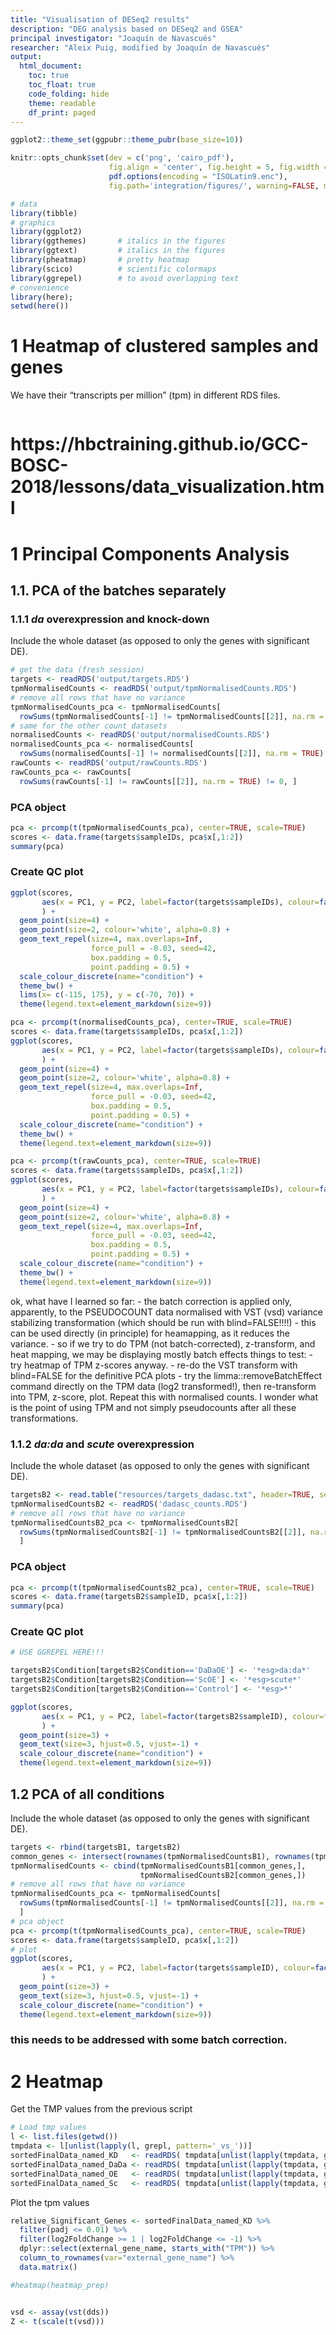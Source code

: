 ```yaml
---
title: "Visualisation of DESeq2 results"
description: "DEG analysis based on DESeq2 and GSEA"
principal investigator: "Joaquín de Navascués"
researcher: "Aleix Puig, modified by Joaquín de Navascués"
output: 
  html_document:
    toc: true
    toc_float: true
    code_folding: hide
    theme: readable
    df_print: paged
---
```

```r
ggplot2::theme_set(ggpubr::theme_pubr(base_size=10))
```

```r
knitr::opts_chunk$set(dev = c('png', 'cairo_pdf'), 
                      fig.align = 'center', fig.height = 5, fig.width = 8.5, 
                      pdf.options(encoding = "ISOLatin9.enc"),
                      fig.path='integration/figures/', warning=FALSE, message=FALSE)
```

```r
# data
library(tibble)
# graphics
library(ggplot2)
library(ggthemes)       # italics in the figures
library(ggtext)         # italics in the figures
library(pheatmap)       # pretty heatmap
library(scico)          # scientific colormaps
library(ggrepel)        # to avoid overlapping text
# convenience
library(here);
setwd(here())
```

# 1 Heatmap of clustered samples and genes

We have their "transcripts per million" (tpm) in different RDS files.
```r

```



# https://hbctraining.github.io/GCC-BOSC-2018/lessons/data_visualization.html







# 1 Principal Components Analysis

## 1.1. PCA of the batches separately

### 1.1.1 _da_ overexpression and knock-down

Include the whole dataset (as opposed to only the genes with significant DE).
```r
# get the data (fresh session)
targets <- readRDS('output/targets.RDS')
tpmNormalisedCounts <- readRDS('output/tpmNormalisedCounts.RDS')
# remove all rows that have no variance
tpmNormalisedCounts_pca <- tpmNormalisedCounts[
  rowSums(tpmNormalisedCounts[-1] != tpmNormalisedCounts[[2]], na.rm = TRUE) != 0, ]
# same for the other count datasets
normalisedCounts <- readRDS('output/normalisedCounts.RDS')
normalisedCounts_pca <- normalisedCounts[
  rowSums(normalisedCounts[-1] != normalisedCounts[[2]], na.rm = TRUE) != 0, ]
rawCounts <- readRDS('output/rawCounts.RDS')
rawCounts_pca <- rawCounts[
  rowSums(rawCounts[-1] != rawCounts[[2]], na.rm = TRUE) != 0, ]

```

### PCA object
```r
pca <- prcomp(t(tpmNormalisedCounts_pca), center=TRUE, scale=TRUE)
scores <- data.frame(targets$sampleIDs, pca$x[,1:2])
summary(pca)
```
### Create QC plot
```r
ggplot(scores,
       aes(x = PC1, y = PC2, label=factor(targets$sampleIDs), colour=factor(targets$condition_md) )
       ) +
  geom_point(size=4) +
  geom_point(size=2, colour='white', alpha=0.8) + 
  geom_text_repel(size=4, max.overlaps=Inf, 
                  force_pull = -0.03, seed=42,
                  box.padding = 0.5,
                  point.padding = 0.5) +
  scale_colour_discrete(name="condition") +
  theme_bw() +
  lims(x= c(-115, 175), y = c(-70, 70)) +
  theme(legend.text=element_markdown(size=9))
```

```r
pca <- prcomp(t(normalisedCounts_pca), center=TRUE, scale=TRUE)
scores <- data.frame(targets$sampleIDs, pca$x[,1:2])
ggplot(scores,
       aes(x = PC1, y = PC2, label=factor(targets$sampleIDs), colour=factor(targets$condition_md) )
       ) +
  geom_point(size=4) +
  geom_point(size=2, colour='white', alpha=0.8) + 
  geom_text_repel(size=4, max.overlaps=Inf, 
                  force_pull = -0.03, seed=42,
                  box.padding = 0.5,
                  point.padding = 0.5) +
  scale_colour_discrete(name="condition") +
  theme_bw() +
  theme(legend.text=element_markdown(size=9))
```
```r
pca <- prcomp(t(rawCounts_pca), center=TRUE, scale=TRUE)
scores <- data.frame(targets$sampleIDs, pca$x[,1:2])
ggplot(scores,
       aes(x = PC1, y = PC2, label=factor(targets$sampleIDs), colour=factor(targets$condition_md) )
       ) +
  geom_point(size=4) +
  geom_point(size=2, colour='white', alpha=0.8) + 
  geom_text_repel(size=4, max.overlaps=Inf, 
                  force_pull = -0.03, seed=42,
                  box.padding = 0.5,
                  point.padding = 0.5) +
  scale_colour_discrete(name="condition") +
  theme_bw() +
  theme(legend.text=element_markdown(size=9))
```



ok, what have I learned so far:
- the batch correction is applied only, apparently, to the PSEUDOCOUNT data normalised with VST (vsd) variance stabilizing transformation (which should be run with blind=FALSE!!!!)
- this can be used directly (in principle) for heamapping, as it reduces the variance.
- so if we try to do TPM (not batch-corrected), z-transform, and heat mapping, we may be displaying mostly batch effects
things to test:
- try heatmap of TPM z-scores anyway.
- re-do the VST transform with blind=FALSE for the definitive PCA plots
- try the limma::removeBatchEffect command directly on the TPM data (log2 transformed!), then re-transform into TPM, z-score, plot.
  Repeat this with normalised counts.
  I wonder what is the point of using TPM and not simply pseudocounts after all these transformations.
  







































### 1.1.2 _da:da_ and _scute_ overexpression

Include the whole dataset (as opposed to only the genes with significant DE).
```r
targetsB2 <- read.table("resources/targets_dadasc.txt", header=TRUE, sep="\t")
tpmNormalisedCountsB2 <- readRDS('dadasc_counts.RDS')
# remove all rows that have no variance
tpmNormalisedCountsB2_pca <- tpmNormalisedCountsB2[
  rowSums(tpmNormalisedCountsB2[-1] != tpmNormalisedCountsB2[[2]], na.rm = TRUE) != 0,
  ]
```

### PCA object
```r
pca <- prcomp(t(tpmNormalisedCountsB2_pca), center=TRUE, scale=TRUE)
scores <- data.frame(targetsB2$sampleID, pca$x[,1:2])
summary(pca)
```
### Create QC plot
```r

# USE GGREPEL HERE!!!

targetsB2$Condition[targetsB2$Condition=='DaDaOE'] <- '*esg>da:da*'
targetsB2$Condition[targetsB2$Condition=='ScOE'] <- '*esg>scute*'
targetsB2$Condition[targetsB2$Condition=='Control'] <- '*esg>*'

ggplot(scores,
       aes(x = PC1, y = PC2, label=factor(targetsB2$sampleID), colour=factor(targetsB2$Condition))
       ) +
  geom_point(size=3) + 
  geom_text(size=3, hjust=0.5, vjust=-1) +
  scale_colour_discrete(name="condition") +
  theme(legend.text=element_markdown(size=9))
```

## 1.2 PCA of all conditions

Include the whole dataset (as opposed to only the genes with significant DE).
```r
targets <- rbind(targetsB1, targetsB2)
common_genes <- intersect(rownames(tpmNormalisedCountsB1), rownames(tpmNormalisedCountsB2))
tpmNormalisedCounts <- cbind(tpmNormalisedCountsB1[common_genes,],
                             tpmNormalisedCountsB2[common_genes,])
# remove all rows that have no variance
tpmNormalisedCounts_pca <- tpmNormalisedCounts[
  rowSums(tpmNormalisedCounts[-1] != tpmNormalisedCounts[[2]], na.rm = TRUE) != 0,
  ]
# pca object
pca <- prcomp(t(tpmNormalisedCounts_pca), center=TRUE, scale=TRUE)
scores <- data.frame(targets$sampleID, pca$x[,1:2])
# plot
ggplot(scores,
       aes(x = PC1, y = PC2, label=factor(targets$sampleID), colour=factor(targets$Condition))
       ) +
  geom_point(size=3) + 
  geom_text(size=3, hjust=0.5, vjust=-1) +
  scale_colour_discrete(name="condition") +
  theme(legend.text=element_markdown(size=9))
```
###
### this needs to be addressed with some batch correction.
###

# 2 Heatmap

Get the TMP values from the previous script
```r
# Load tmp values
l <- list.files(getwd())
tmpdata <- l[unlist(lapply(l, grepl, pattern='_vs_'))]
sortedFinalData_named_KD   <- readRDS( tmpdata[unlist(lapply(tmpdata, grepl, pattern='KD'))] )
sortedFinalData_named_DaDa <- readRDS( tmpdata[unlist(lapply(tmpdata, grepl, pattern='DaDa'))] )
sortedFinalData_named_OE   <- readRDS( tmpdata[unlist(lapply(tmpdata, grepl, pattern='_DaOE'))] )
sortedFinalData_named_Sc   <- readRDS( tmpdata[unlist(lapply(tmpdata, grepl, pattern='Sc'))] )
```
Plot the tpm values

```r
relative_Significant_Genes <- sortedFinalData_named_KD %>% 
  filter(padj <= 0.01) %>%
  filter(log2FoldChange >= 1 | log2FoldChange <= -1) %>%
  dplyr::select(external_gene_name, starts_with("TPM")) %>%
  column_to_rownames(var="external_gene_name") %>%
  data.matrix()

#heatmap(heatmap_prep)


vsd <- assay(vst(dds))
Z <- t(scale(t(vsd)))

```

